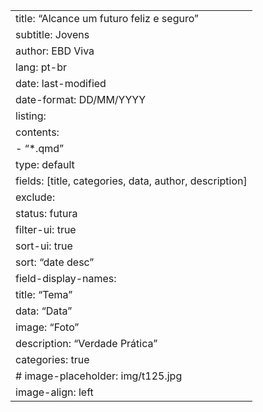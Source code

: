 ---
title: "Alcance um futuro feliz e seguro"
subtitle: Jovens
author: EBD Viva
lang: pt-br
date: last-modified
date-format: DD/MM/YYYY
listing:
    contents:
        - "*.qmd"
    type: default
    fields: [title, categories, data, author, description]
    exclude:
        status: futura
    filter-ui: true
    sort-ui: true
    sort: "date desc"
    field-display-names:
        title: "Tema"
        data: "Data"
        image: "Foto"
        description: "Verdade Prática"
    categories: true
    # image-placeholder: img/t125.jpg
    image-align: left
---